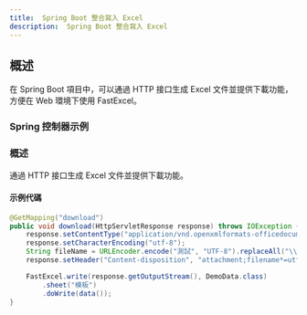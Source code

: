 ```yaml
---
title:  Spring Boot 整合寫入 Excel
description:  Spring Boot 整合寫入 Excel
---
```


## 概述
在 Spring Boot 項目中，可以通過 HTTP 接口生成 Excel 文件並提供下載功能，方便在 Web 環境下使用 FastExcel。

### Spring 控制器示例

### 概述
通過 HTTP 接口生成 Excel 文件並提供下載功能。

#### 示例代碼
```java
@GetMapping("download")
public void download(HttpServletResponse response) throws IOException {
    response.setContentType("application/vnd.openxmlformats-officedocument.spreadsheetml.sheet");
    response.setCharacterEncoding("utf-8");
    String fileName = URLEncoder.encode("測試", "UTF-8").replaceAll("\\+", "%20");
    response.setHeader("Content-disposition", "attachment;filename*=utf-8''" + fileName + ".xlsx");

    FastExcel.write(response.getOutputStream(), DemoData.class)
        .sheet("模板")
        .doWrite(data());
}
```